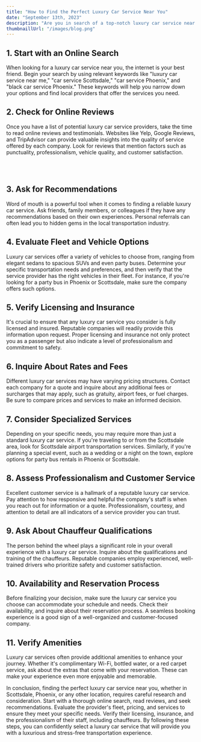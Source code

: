 ```yaml
---
title: "How to Find the Perfect Luxury Car Service Near You"
date: "September 13th, 2023"
description: "Are you in search of a top-notch luxury car service near you? Whether you're planning a special event, need reliable transportation to the airport, or simply want to experience the comfort and elegance of a luxury vehicle, finding the right service can make all the difference. In this article, we will explore some key tips and strategies for locating the ideal luxury car service in your area, with a particular focus on the Scottsdale and Phoenix regions."
thumbnaillUrl: "/images/blog.png"
---
```


## 1. Start with an Online Search

When looking for a luxury car service near you, the internet is your best friend. Begin your search by using relevant keywords like "luxury car service near me," "car service Scottsdale," "car service Phoenix," and "black car service Phoenix." These keywords will help you narrow down your options and find local providers that offer the services you need.

## 2. Check for Online Reviews

Once you have a list of potential luxury car service providers, take the time to read online reviews and testimonials. Websites like Yelp, Google Reviews, and TripAdvisor can provide valuable insights into the quality of service offered by each company. Look for reviews that mention factors such as punctuality, professionalism, vehicle quality, and customer satisfaction.

<br />
<SlugImage src='/images/blog.png' />
<br />

## 3. Ask for Recommendations

Word of mouth is a powerful tool when it comes to finding a reliable luxury car service. Ask friends, family members, or colleagues if they have any recommendations based on their own experiences. Personal referrals can often lead you to hidden gems in the local transportation industry.

## 4. Evaluate Fleet and Vehicle Options

Luxury car services offer a variety of vehicles to choose from, ranging from elegant sedans to spacious SUVs and even party buses. Determine your specific transportation needs and preferences, and then verify that the service provider has the right vehicles in their fleet. For instance, if you're looking for a party bus in Phoenix or Scottsdale, make sure the company offers such options.

## 5. Verify Licensing and Insurance

It's crucial to ensure that any luxury car service you consider is fully licensed and insured. Reputable companies will readily provide this information upon request. Proper licensing and insurance not only protect you as a passenger but also indicate a level of professionalism and commitment to safety.

## 6. Inquire About Rates and Fees

Different luxury car services may have varying pricing structures. Contact each company for a quote and inquire about any additional fees or surcharges that may apply, such as gratuity, airport fees, or fuel charges. Be sure to compare prices and services to make an informed decision.

## 7. Consider Specialized Services

Depending on your specific needs, you may require more than just a standard luxury car service. If you're traveling to or from the Scottsdale area, look for Scottsdale airport transportation services. Similarly, if you're planning a special event, such as a wedding or a night on the town, explore options for party bus rentals in Phoenix or Scottsdale.

## 8. Assess Professionalism and Customer Service

Excellent customer service is a hallmark of a reputable luxury car service. Pay attention to how responsive and helpful the company's staff is when you reach out for information or a quote. Professionalism, courtesy, and attention to detail are all indicators of a service provider you can trust.

## 9. Ask About Chauffeur Qualifications

The person behind the wheel plays a significant role in your overall experience with a luxury car service. Inquire about the qualifications and training of the chauffeurs. Reputable companies employ experienced, well-trained drivers who prioritize safety and customer satisfaction.

## 10. Availability and Reservation Process

Before finalizing your decision, make sure the luxury car service you choose can accommodate your schedule and needs. Check their availability, and inquire about their reservation process. A seamless booking experience is a good sign of a well-organized and customer-focused company.

## 11. Verify Amenities

Luxury car services often provide additional amenities to enhance your journey. Whether it's complimentary Wi-Fi, bottled water, or a red carpet service, ask about the extras that come with your reservation. These can make your experience even more enjoyable and memorable.

In conclusion, finding the perfect luxury car service near you, whether in Scottsdale, Phoenix, or any other location, requires careful research and consideration. Start with a thorough online search, read reviews, and seek recommendations. Evaluate the provider's fleet, pricing, and services to ensure they meet your specific needs. Verify their licensing, insurance, and the professionalism of their staff, including chauffeurs. By following these steps, you can confidently select a luxury car service that will provide you with a luxurious and stress-free transportation experience.
